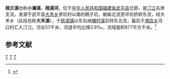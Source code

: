 {{Infobox river
| name               = 桃兰溪
| name_native        = 
| image              = 
| image_size         = 
| image_caption      = 
| river_system       = [[韩江|韩江]]流域[[汀江|汀江]]水系
| progression        = 
| source1_location   = [[福建省|福建省]][[武平县|武平县]][[大禾乡|大禾乡]]贤坑村桐子坑
| mouth_location     = 福建省武平县[[湘店乡|湘店乡]]河口村汀江
| altitude_difference= 
| basin_size         = 677 km<sup>2</sup>
| basin_countries    = {{PRC}}
| basin_cities       = 
| basin_landmarks    = 
| basin_population   = 
<!---------------------- PHYSIOGNOMY -->
| length             = 57 km
| discharge1_location= 
| discharge1_min     = 
| discharge1_avg     = 
| discharge1_max     = 
| tributaries_left   = 
| tributaries_right  = 帽村溪
| waterbodies        = 
| waterfalls         = 
| bridges            = 
| ports              = 
}}
'''桃兰溪'''也称'''小澜溪'''，'''桃溪河'''，位于[[中华人民共和国|中华人民共和国]][[福建省|福建省]][[武平县|武平县]]北部，是[[汀江|汀江]]右岸支流，发源于武平县[[大禾乡|大禾乡]]贤坑村以南的桐子坑，蜿蜒北流至坪坑桥转东流，经大禾乡（此段也称'''大禾溪'''），于[[桃溪镇_(武平县)|桃溪镇]]以东右纳[[帽村溪|帽村溪]]后转东北流，最后于[[湘店乡|湘店乡]]河口村汇入汀江。河长57千米，河道平均比降3.9‰，流域面积677平方千米。<ref name="中国河湖大典">{{cite book |author=《[[中国河湖大典|中国河湖大典]]》编纂委员会 |title=《中国河湖大典·珠江卷》 |year=2013年1月 |publisher=中国水利水电出版社 |location=北京 |pages=342页|isbn= 978-7-5170-0561-2 }}</ref>


== 参考文献 ==
{{Reflist}}

{{韩江水系}}

[[Category:韩江水系|T]]
[[Category:福建河流|T]]
[[Category:武平县|T]]